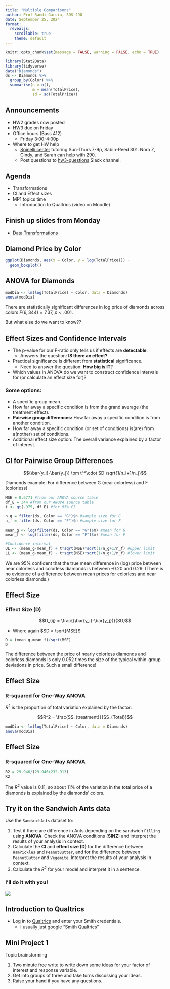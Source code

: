 ```yaml
---
title: "Multiple Comparisons"
author: Prof Randi Garcia, SDS 290
date: September 25, 2024
format: 
  revealjs:
    scrollable: true
    theme: default
---
```


```r
knitr::opts_chunk$set(message = FALSE, warning = FALSE, echo = TRUE)
```

```r
library(Stat2Data)
library(tidyverse)
data("Diamonds")
ds <- Diamonds %>%
  group_by(Color) %>%
  summarise(n = n(),
            m = mean(TotalPrice),
            sd = sd(TotalPrice))
```

## Announcements

-   HW2 grades now posted
-   HW3 due on Friday 
-   Office hours (Bass 412)
    -   Friday 3:00-4:00p
-   Where to get HW help
    -   [Spinelli center](https://www.smith.edu/qlc/tutoring.html) tutoring Sun-Thurs 7-9p, Sabin-Reed 301. Nora Z, Cindy, and Sarah can help with 290.
    -   Post questions to [hw3-questions](https://smith.enterprise.slack.com/archives/C07NL5E7K8A) Slack channel. 

## Agenda

-   Transformations
-   CI and Effect sizes
-   MP1 topics time
    -   Introduction to Qualtrics (video on Moodle)

## Finish up slides from Monday

-   [Data Transformations](https://randilgarcia.github.io/sds290fall24/lectures/06_CI-effect-sizes.html#/data-transformations)

## Diamond Price by Color

```r
ggplot(Diamonds, aes(x = Color, y = log(TotalPrice))) +
  geom_boxplot()
```

## ANOVA for Diamonds

```r
modDia <- lm(log(TotalPrice) ~ Color, data = Diamonds)
anova(modDia)
```

There are statistically significant differences in log price of diamonds across colors $F(6, 344) = 7.37$, $p < .001$.

But what else do we want to know??

## Effect Sizes and Confidence Intervals

-   The p-value for our F-ratio only tells us if effects are **detectable**.
    -   Answers the question: **IS there an effect?**
-   Practical significance is different from **statistical** significance.
    -   Need to answer the question: **How big is IT**?
-   Which values in ANOVA do we want to construct confidence intervals for (or calculate an effect size for)?

### Some options:

-   A specific group mean.
-   How far away a specific condition is from the grand average (the treatment effect).
-   **Pairwise group differences:** How far away a specific condition is from another condition.
-   How far away a specific condition (or set of conditions) is(are) from a(nother) set of conditions.
-   Additional effect size option: The overall variance explained by a factor of interest.

## CI for Pairwise Group Differences

$$(\bar{y_i}-\bar{y_j}) \pm t^*\cdot SD \sqrt{1/n_i+1/n_j}$$

Diamonds example: For difference between G (near colorless) and F (colorless)

```r
MSE = 0.6771 #from our ANOVA source table
df_E = 344 #from our ANOVA source table
t <- qt(.975, df_E) #for 95% CI

n_g = filter(ds, Color == "G")$n #sample size for G
n_f = filter(ds, Color == "F")$n #sample size for F

mean_g <- log(filter(ds, Color == "G")$m) #mean for G
mean_f <- log(filter(ds, Color == "F")$m) #mean for F

#Confidence interval
UL <- (mean_g-mean_f) + t*sqrt(MSE)*sqrt(1/n_g+1/n_f) #upper limit
LL <- (mean_g-mean_f) - t*sqrt(MSE)*sqrt(1/n_g+1/n_f) #lower limit
```

We are 95% confident that the true mean difference in (log) price between near colorless and colorless diamonds is between -0.20 and 0.29. (There is no evidence of a difference between mean prices for colorless and near colorless diamonds.)

## Effect Size

### Effect Size (D)

$$D_{ij} = \frac{(\bar{y_i}-\bar{y_j})}{SD}$$

-   Where again $SD = \sqrt{MSE}$

```r
D = (mean_g-mean_f)/sqrt(MSE)
D
```

The difference between the price of nearly colorless diamonds and colorless diamonds is only 0.052 times the size of the typical within-group deviations in price. Such a small difference!

## Effect Size

### R-squared for One-Way ANOVA

$R^2$ is the proportion of total variation explained by the factor:

$$R^2 = \frac{SS_{treatment}}{SS_{Total}}$$

```r
modDia <- lm(log(TotalPrice) ~ Color, data = Diamonds)
anova(modDia)
```

## Effect Size

### R-squared for One-Way ANOVA

```r
R2 = 29.946/(29.946+232.913)
R2
```

The $R^2$ value is 0.11, so about 11% of the variation in the total price of a diamonds is explained by the diamonds' colors.

## Try it on the Sandwich Ants data

Use the `SandwichAnts` dataset to:

1.  Test if there are difference in Ants depending on the sandwich `Filling` using **ANOVA**. Check the ANOVA conditions (**SINZ**) and interpret the results of your analysis in context. 
2.  Calculate the **CI** and **effect size (D)** for the difference between `HamPickles` and `PeanutButter`, and for the difference between `PeanutButter` and `Vegemite`. Interpret the results of your analysis in context.
3.  Calculate the $R^2$ for your model and interpret it in a sentence.

### I'll do it with you!

![](https://encrypted-tbn0.gstatic.com/images?q=tbn:ANd9GcRjFZHkSMoVLVMmPdJMbOWRxUEwMpDAi9kHiA&usqp=CAU)

<!-- ## Multiple Comparisons -->

<!-- If we want to do all pairwise comparisons for the walking babies, how many comparisons would we need to make? -->

<!-- ## Multiple Comparisons -->

<!-- If we want to do all pairwise comparisons for the leafhoppers, how many comparisons would we need to make? We could use the *n choose k* formula: -->

<!-- $${n \choose k} = \frac{n!}{k!(n-k)!}$$ -->

<!-- ## Multiple Comparisons -->

<!-- If we want to do all pairwise comparisons for the leafhoppers, how many comparisons would we need to make? We could use the *4 choose 2* formula: -->

<!-- $${4 \choose 2} = \frac{4!}{2!(4-2)!}=\frac{4\cdot3\cdot2\cdot1}{2\cdot1(2\cdot1)}=\frac{24}{4}=6$$ -->

<!-- ## Multiple Comparisons -->

<!-- If we want to do all pairwise comparisons for the leafhoppers, how many comparisons would we need to make? -->

<!-- $${n \choose k} = \frac{n!}{k!(n-k)!}$$ -->

<!-- -   When we have more than two levels of a factor of interest, we might want to compare specific groups to see which one differ from each other. We can -->
<!--     -   Compute a confidence interval for the difference between two groups. -->
<!--     -   Run a set of all **pairwise comparisons**. -->
<!--     -   Create **custom contrasts** of more complex ideas. -->

<!-- ### Recall: our Type I error rate is 5% for one test! If the null hypothesis were true, 1 out of 20 tests we run would be significant. -->

<!-- ## Adjusting for Multiple Comparisons -->

<!-- When we do multiple significance tests (or construct multiple confidence intervals), our effective type I error rate is inflated. Most statisticians agree that we should adjust our type I error rate to account for our multiple tests, and control the **familywise** error rate. -->

<!-- Four methods for controlling the familywise : -->

<!-- 1.  Fisher Least Significant Difference (Fisher's LSD) -->
<!-- 2.  Tukey Honest Significant Difference (Tukey's HSD) -->
<!-- 3.  Scheffe test -->
<!-- 4.  The Bonferroni correction -->

<!-- ## Adjusting for Multiple Comparisons -->

<!-- When we do multiple significance tests (or construct multiple confidence intervals), our effective type I error rate is inflated. Most statisticians agree that we should adjust our type I error rate to account for our multiple tests, and control the **familywise** error rate. -->

<!-- Four methods for controlling the familywise : -->

<!-- 1.  **Fisher Least Significant Difference (Fisher's LSD)** -->
<!-- 2.  Tukey Honest Significant Difference (Tukey's HSD) -->
<!-- 3.  Scheffe test -->
<!-- 4.  **The Bonferroni correction** -->

<!-- ## Fisher's LSD -->

<!-- Fisher's LSD reasons that a pairwise difference is significant as long as it's larger than the margin of error for that pairwise comparison. Thee step process: -->

<!-- -   **Step 1**: Is the omnibus ANOVA F-test significant? No $\longrightarrow$ Stop, Yes $\longrightarrow$ Step 2, -->

<!--   -->

<!-- -   **Step 2**: Find the least significant difference (LSD) for each pair: -->

<!-- $$LSD = t^*\cdot SD \sqrt{1/n_1+1/n_2}$$ -->

<!-- -   Where $t^*$ is your critical $t$ for the $df_{error}$ and your level of confidence, -->
<!-- -   and $SD = \sqrt{MSE}$. -->

<!--   -->

<!-- -   **Step 3**: Declare each difference of group means significant if the difference is as large as the LSD. -->

<!-- ## Fisher's LSD -->

<!-- For the sandwich ants. -->

<!-- ```{r, include=FALSE} -->
<!-- data("SandwichAnts") -->

<!-- SandwichAnts %>% -->
<!--   group_by(Filling) %>% -->
<!--   summarise(n = n(), -->
<!--             m = mean(Ants), -->
<!--             sd = sd(Ants)) -->
<!-- ``` -->

<!-- ```{r} -->
<!-- mean_v = 34.625 -->
<!-- mean_h = 55.500 -->
<!-- mean_p = 40.375 -->

<!-- MSE = 157.01 #from our ANOVA source table -->
<!-- df_E = 45 #from our ANOVA source table -->
<!-- t <- qt(.975, df_E) #for 95% CI -->

<!-- n = 16 #this is a balance design! -->
<!-- LSD = t*sqrt(MSE)*sqrt(1/n+1/n) -->
<!-- LSD -->
<!-- ``` -->

<!-- ## Fisher's LSD -->

<!-- For the sandwich ants. Fisher's **LSD is 8.923**. -->

<!-- ```{r} -->
<!-- mean_h-mean_p -->
<!-- mean_h-mean_v -->
<!-- mean_p-mean_v -->
<!-- ``` -->

<!-- Based on Fisher's LSD there are statistically significant differences between the number of ants on the ham and pickles filled sandwiches and both the peanut butter and Vegemite sandwiches, but not between the peanut butter and Vegemite sandwiches. Do ants like meat or pickles?! -->

<!-- ## Bonferroni Correction -->

<!-- The bonferroni correction simply takes our type I error rate ($\alpha = .05$) and divides by the number of tests we're conducting. For sandwich ants it is 3. Here's the n choose k formula again for sandwich ants: -->

<!-- $${3 \choose 2} = \frac{3!}{2!(3-2)!}=3$$ -->

<!-- ```{r} -->
<!-- #bonferroni correction -->
<!-- .05/3 -->
<!-- ``` -->

<!-- We could conduct $t$-tests (or multiple regression!) for all pairs of conditions, but use an alpha of .0167 (instead of .05) to make your decision about rejecting the null hypothesis. Your $p$-value will need to be less than .0167 to reject the null hypothesis. -->

<!-- ## Using Multiple Regression -->

<!-- ```{r} -->
<!-- antsMod <- lm(Ants ~ Filling, data = SandwichAnts) -->
<!-- summary(antsMod) -->
<!-- ``` -->

<!-- ## Using Multiple Regression -->

<!-- ```{r, echo=FALSE} -->
<!-- antsMod <- lm(Ants ~ Filling, data = SandwichAnts) -->
<!-- summary(antsMod) -->
<!-- ``` -->

<!-- Using multiple regression with a bonferroni correction applied, what do we conclude about the differences in ants between filling conditions? Which comparison is missing? -->

## Introduction to Qualtrics

-   Log in to [Qualtrics](smithcollege.qualtrics.com) and enter your Smith credentials.
    -   I usually just google "Smith Qualtrics"
    
## Mini Project 1

Topic brainstorming

1.  Two minute free write to write down some ideas for your factor of interest and response variable.
2.  Get into groups of three and take turns discussing your ideas.
3.  Raise your hand if you have any questions.    
